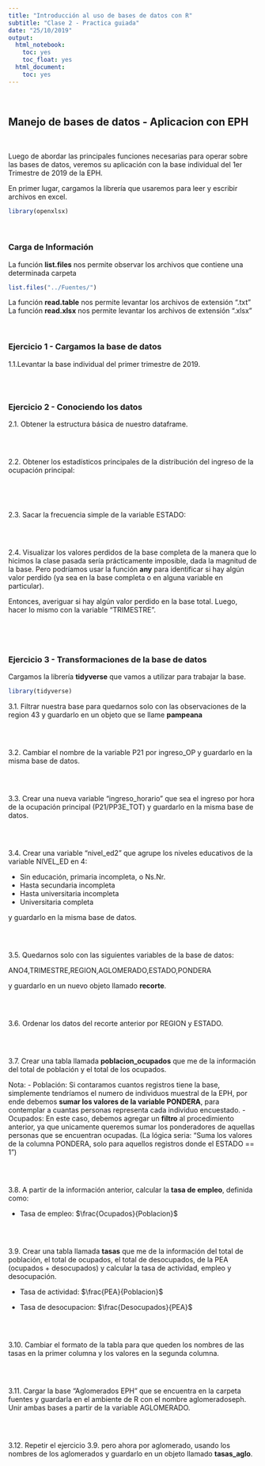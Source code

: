 ---
title: "Introducción al uso de bases de datos con R"
subtitle: "Clase 2 - Practica guiada"
date: "25/10/2019"
output:
  html_notebook:
    toc: yes
    toc_float: yes
  html_document:
    toc: yes
---
<br>

## Manejo de bases de datos - Aplicacion con EPH

<br>

Luego de abordar las principales funciones necesarias para operar sobre las bases de datos, veremos su aplicación con la base individual del 1er Trimestre de 2019 de la EPH. 


En primer lugar, cargamos la librería que usaremos para leer y escribir archivos en excel. 
```{r, message=FALSE, warning=FALSE}
library(openxlsx) 
```

<br>

### Carga de Información

La función __list.files__ nos permite observar los archivos que contiene una determinada carpeta             

```{r eval=FALSE, include=FALSE}
list.files("../Fuentes/")
```


La función __read.table__ nos permite levantar los archivos de extensión ".txt"               
La función __read.xlsx__ nos permite levantar los archivos de extensión ".xlsx"                 

<br>

### **Ejercicio 1** - Cargamos la base de datos

1.1.Levantar la base individual del primer trimestre de 2019.

```{r}


```

<br>

### **Ejercicio 2** - Conociendo los datos

2.1. Obtener la estructura básica de nuestro dataframe.

```{r}

```

<br>

2.2. Obtener los estadísticos principales de la distribución del ingreso de la ocupación principal:

```{r}

```

```{r}

```

<br>

2.3. Sacar la frecuencia simple de la variable ESTADO:

```{r}

```

<br>

2.4. Visualizar los valores perdidos de la base completa de la manera que lo hicimos la clase pasada sería prácticamente imposible, dada la magnitud de la base. Pero podríamos usar la función __any__ para identificar si hay algún valor perdido (ya sea en la base completa o en alguna variable en particular).

Entonces, averiguar si hay algún valor perdido en la base total. Luego, hacer lo mismo con la variable "TRIMESTRE".

```{r}

```

```{r}

```

<br>

### **Ejercicio 3** - Transformaciones de la base de datos


Cargamos la librería __tidyverse__ que vamos a utilizar para trabajar la base.

```{r}
library(tidyverse)
```

3.1. Filtrar nuestra base para quedarnos solo con las observaciones de la region 43 y guardarlo en un objeto que se llame **pampeana**


```{r}

```

<br>

3.2. Cambiar el nombre de la variable P21 por ingreso_OP y guardarlo en la misma base de datos.

```{r}


```

<br>

3.3. Crear una nueva variable "ingreso_horario" que sea el ingreso por hora de la ocupación principal (P21/PP3E_TOT) y guardarlo en la misma base de datos.

```{r}

```

<br>

3.4. Crear una variable "nivel_ed2" que agrupe los niveles educativos de la variable NIVEL_ED en 4:

* Sin educación, primaria incompleta, o Ns.Nr.
* Hasta secundaria incompleta
* Hasta universitaria incompleta
* Universitaria completa

y guardarlo en la misma base de datos.

```{r}


```

<br>

3.5. Quedarnos solo con las siguientes variables de la base de datos:

ANO4,TRIMESTRE,REGION,AGLOMERADO,ESTADO,PONDERA

y guardarlo en un nuevo objeto llamado **recorte**.

```{r}


```

<br>

3.6. Ordenar los datos del recorte anterior por REGION y ESTADO.

```{r}


```

<br>

3.7. Crear una tabla llamada **poblacion_ocupados** que me de la información del total de población y el total de los ocupados.

Nota:
 - Población: Si contaramos cuantos registros tiene la base, simplemente tendríamos el numero de individuos muestral de la EPH, por ende debemos **sumar los valores de la variable PONDERA**, para contemplar a cuantas personas representa cada individuo encuestado. 
 - Ocupados: En este caso, debemos agregar un **filtro** al procedimiento anterior, ya que unicamente queremos sumar los ponderadores de aquellas personas que se encuentran ocupadas. (La lógica seria: "Suma los valores de la columna PONDERA, solo para aquellos registros donde el ESTADO == 1")    

```{r}


```

<br>

3.8. A partir de la información anterior, calcular la **tasa de empleo**, definida como:            

- Tasa de empleo:  $\frac{Ocupados}{Poblacion}$ 
      

```{r}


```

<br>

3.9. Crear una tabla llamada **tasas** que me de la información del total de población, el total de  ocupados, el total de desocupados, de la PEA (ocupados + desocupados) y calcular la tasa de actividad, empleo y desocupación.

- Tasa de actividad:  $\frac{PEA}{Poblacion}$ 

- Tasa de desocupacion:  $\frac{Desocupados}{PEA}$ 


```{r}


```

<br>

3.10. Cambiar el formato de la tabla para que queden los nombres de las tasas en la primer columna y los valores en la segunda columna.


```{r}


```

<br>

3.11. Cargar la base "Aglomerados EPH" que se encuentra en la carpeta fuentes y guardarla en el ambiente de R con el nombre aglomeradoseph. Unir ambas bases a partir de la variable AGLOMERADO.

```{r}


```

<br>

3.12. Repetir el ejercicio 3.9. pero ahora por aglomerado, usando los nombres de los aglomerados y guardarlo en un objeto llamado **tasas_aglo**.


```{r echo=TRUE}


```




  